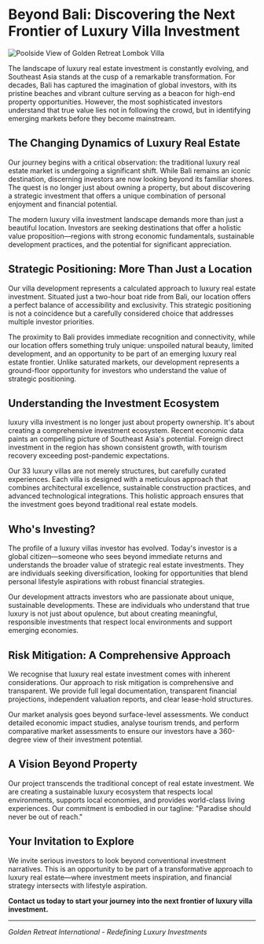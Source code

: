 
# Beyond Bali: Discovering the Next Frontier of Luxury Villa Investment

<Image
  src="https://utfs.io/f/dJLJpH9Hrkw3pXyUf0A8fDXoAL2Jay9kEY7gbmpj3CvcG0Pu"
  alt="Poolside View of Golden Retreat Lombok Villa"
  width={2000}
  height={2000}
  loading="eager"
  className="w-full h-full md:h-[50vh] lg:h-full aspect-video object-cover rounded-xl lg:object-contain"
/>

The landscape of luxury real estate investment is constantly evolving, and Southeast Asia stands at the cusp of a remarkable transformation. For decades, Bali has captured the imagination of global investors, with its pristine beaches and vibrant culture serving as a beacon for high-end property opportunities. However, the most sophisticated investors understand that true value lies not in following the crowd, but in identifying emerging markets before they become mainstream.

## The Changing Dynamics of Luxury Real Estate

Our journey begins with a critical observation: the traditional luxury real estate market is undergoing a significant shift. While Bali remains an iconic destination, discerning investors are now looking beyond its familiar shores. The quest is no longer just about owning a property, but about discovering a strategic investment that offers a unique combination of personal enjoyment and financial potential.

The modern luxury villa investment landscape demands more than just a beautiful location. Investors are seeking destinations that offer a holistic value proposition—regions with strong economic fundamentals, sustainable development practices, and the potential for significant appreciation.

## Strategic Positioning: More Than Just a Location

Our villa development represents a calculated approach to luxury real estate investment. Situated just a two-hour boat ride from Bali, our location offers a perfect balance of accessibility and exclusivity. This strategic positioning is not a coincidence but a carefully considered choice that addresses multiple investor priorities.

The proximity to Bali provides immediate recognition and connectivity, while our location offers something truly unique: unspoiled natural beauty, limited development, and an opportunity to be part of an emerging luxury real estate frontier. Unlike saturated markets, our development represents a ground-floor opportunity for investors who understand the value of strategic positioning.

## Understanding the Investment Ecosystem

luxury villa investment is no longer just about property ownership. It's about creating a comprehensive investment ecosystem. Recent economic data paints an compelling picture of Southeast Asia's potential. Foreign direct investment in the region has shown consistent growth, with tourism recovery exceeding post-pandemic expectations.

Our 33 luxury villas are not merely structures, but carefully curated experiences. Each villa is designed with a meticulous approach that combines architectural excellence, sustainable construction practices, and advanced technological integrations. This holistic approach ensures that the investment goes beyond traditional real estate models.

## Who's Investing?

The profile of a luxury villas investor has evolved. Today's investor is a global citizen—someone who sees beyond immediate returns and understands the broader value of strategic real estate investments. They are individuals seeking diversification, looking for opportunities that blend personal lifestyle aspirations with robust financial strategies.

Our development attracts investors who are passionate about unique, sustainable developments. These are individuals who understand that true luxury is not just about opulence, but about creating meaningful, responsible investments that respect local environments and support emerging economies.

## Risk Mitigation: A Comprehensive Approach

We recognise that luxury real estate investment comes with inherent considerations. Our approach to risk mitigation is comprehensive and transparent. We provide full legal documentation, transparent financial projections, independent valuation reports, and clear lease-hold structures.

Our market analysis goes beyond surface-level assessments. We conduct detailed economic impact studies, analyse tourism trends, and perform comparative market assessments to ensure our investors have a 360-degree view of their investment potential.

## A Vision Beyond Property

Our project transcends the traditional concept of real estate investment. We are creating a sustainable luxury ecosystem that respects local environments, supports local economies, and provides world-class living experiences. Our commitment is embodied in our tagline: "Paradise should never be out of reach."

## Your Invitation to Explore

We invite serious investors to look beyond conventional investment narratives. This is an opportunity to be part of a transformative approach to luxury real estate—where investment meets inspiration, and financial strategy intersects with lifestyle aspiration.

**Contact us today to start your journey into the next frontier of luxury villa investment.**

---

_Golden Retreat International - Redefining Luxury Investments_
